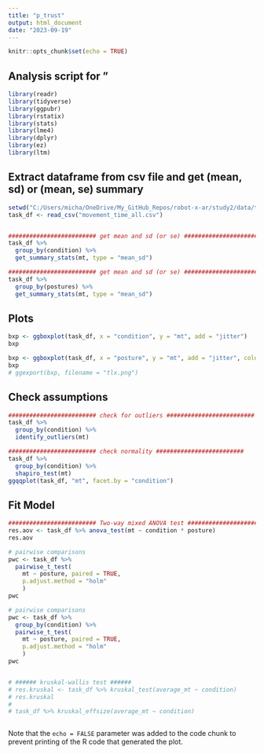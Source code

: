 ```yaml
---
title: "p_trust"
output: html_document
date: "2023-09-19"
---
```


```r
knitr::opts_chunk$set(echo = TRUE)
```

## Analysis script for "

```r
library(readr)
library(tidyverse)
library(ggpubr)
library(rstatix)
library(stats)
library(lme4)
library(dplyr)
library(ez)
library(ltm)
```


## Extract dataframe from csv file and get (mean, sd) or (mean, se) summary

```r

setwd("C:/Users/micha/OneDrive/My_GitHub_Repos/robot-x-ar/study2/data/task_performance/")
task_df <- read_csv("movement_time_all.csv")


######################### get mean and sd (or se) ######################### 
task_df %>%
  group_by(condition) %>%
  get_summary_stats(mt, type = "mean_sd")

######################### get mean and sd (or se) ######################### 
task_df %>%
  group_by(postures) %>%
  get_summary_stats(mt, type = "mean_sd")


```

## Plots

```r

bxp <- ggboxplot(task_df, x = "condition", y = "mt", add = "jitter")
bxp

bxp <- ggboxplot(task_df, x = "posture", y = "mt", add = "jitter", color = "condition")
bxp
# ggexport(bxp, filename = "tlx.png")


```


## Check assumptions

```r

######################### check for outliers ######################### 
task_df %>%
  group_by(condition) %>%
  identify_outliers(mt)

######################### check normality ######################### 
task_df %>%
  group_by(condition) %>%
  shapiro_test(mt)
ggqqplot(task_df, "mt", facet.by = "condition")


```


## Fit Model

```r

######################### Two-way mixed ANOVA test #########################  
res.aov <- task_df %>% anova_test(mt ~ condition * posture)
res.aov

# pairwise comparisons
pwc <- task_df %>%
  pairwise_t_test(
    mt ~ posture, paired = TRUE,
    p.adjust.method = "holm"
    )
pwc

# pairwise comparisons
pwc <- task_df %>%
  group_by(condition) %>%
  pairwise_t_test(
    mt ~ posture, paired = TRUE,
    p.adjust.method = "holm"
    )
pwc


# ###### kruskal-wallis test ######
# res.kruskal <- task_df %>% kruskal_test(average_mt ~ condition)
# res.kruskal
# 
# task_df %>% kruskal_effsize(average_mt ~ condition)



```


Note that the `echo = FALSE` parameter was added to the code chunk to prevent printing of the R code that generated the plot.
